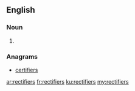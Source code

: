 ==English==

===Noun===
{{head|en}}

# {{plural of|rectifier}}

===Anagrams===
* [[certifiers#English|certifiers]]

[[ar:rectifiers]]
[[fr:rectifiers]]
[[ku:rectifiers]]
[[my:rectifiers]]